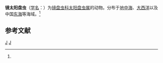 {{Speciesbox
| genus = Heliodiscus
| species = phacodiscus
| authority = ([[恩斯特·海克尔|Haeckel]], 1860)<ref name='id9091'>{{cite web| url =http://www.bioinfo.cn/db05/BjdwSpecies.php?action=view&id=9091| title =镜太阳盘虫| work =《中国动物物种编目数据库》| publisher =中国科学院微生物研究所| author =中国科学院动物研究所| accessdate =2009-04-16| deadurl =yes| archiveurl =https://web.archive.org/web/20160305065425/http://www.bioinfo.cn/db05/BjdwSpecies.php?action=view&id=9091| archivedate =2016-03-05}}</ref>
}}

'''镜太阳盘虫'''（[[学名|学名]]：{{lang|la|''Heliodiscus phacodiscus''}}）为[[镜盘虫科|镜盘虫科]][[太阳盘虫属|太阳盘虫属]]的动物。分布于[[地中海|地中海]]、[[大西洋|大西洋]]以及中国[[东海|东海]]等海域。<ref name='id9091'/>

== 参考文献 ==
{{reflist}}

{{Taxonbar}}

[[Category:1860年描述的动物|J]]
[[Category:太阳盘虫属|J]]


{{放射虫小作品}}
